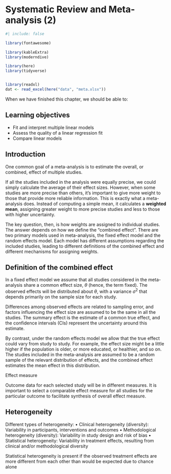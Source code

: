 # Systematic Review and Meta-analysis (2) {#sec-ma2}

```r
#| include: false

library(fontawesome)

library(kableExtra)
library(moderndive)

library(here)
library(tidyverse)


library(readxl)
dat <- read_excel(here("data", "meta.xlsx"))
```

When we have finished this chapter, we should be able to:

::: {.callout-caution icon="false"}
## Learning objectives

-   Fit and interpret multiple linear models
-   Assess the quality of a linear regression fit
-   Compare linear models
:::

## Introduction

One common goal of a meta-analysis is to estimate the overall, or combined, effect of multiple studies.

If all the studies included in the analysis were equally precise, we could simply calculate the average of their effect sizes. However, when some studies are more precise than others, it's important to give more weight to those that provide more reliable information. This is exactly what a meta-analysis does. Instead of computing a simple mean, it calculates a **weighted mean**, assigning greater weight to more precise studies and less to those with higher uncertainty.

The key question, then, is how weights are assigned to individual studies. The answer depends on how we define the “combined effect”. There are two primary models used in meta-analysis, the fixed effect model and the random effects model. Each model has different assumptions regarding the included studies, leading to different definitions of the combined effect and different mechanisms for assigning weights.

## Definition of the combined effect

In a fixed effect model we assume that all studies considered in the
meta-analysis share a common effect size, $\theta$ (hence, the
term fixed). The observed effects will be distributed about $\theta$, with a variance $\sigma^2$ that depends primarily on the sample size for each study.

Differences among observed effects are related to sampling error, and factors influencing the effect size are assumed to be the same in all the studies. The summary effect is the estimate of a common true effect, and the confidence intervals (CIs) represent the uncertainty around this estimate.








By contrast, under the random effects model we allow that the true effect could vary from study to study. For example, the effect size might be a little higher if the population is older, or more educated, or healthier, and so on. The studies included in the meta-analysis are assumed to be a random sample of the relevant distribution of effects, and the combined effect estimates the mean effect in this distribution.




Effect measure 

Outcome data for each selected study will be in different measures. It is important to select a comparable effect measure for all studies for the particular outcome to facilitate synthesis of overall effect measure.




## Heterogeneity

Different types of heterogeneity:
• Clinical heterogeneity (diversity): Variability in participants, interventions and outcomes
• Methodological heterogeneity (diversity): Variability in study design and risk of bias
• Statistical heterogeneity: Variability in treatment effects, resulting from clinical and/or methodological diversity


Statistical heterogeneity is present if the observed treatment effects are more different from each other than would be expected due to chance alone











